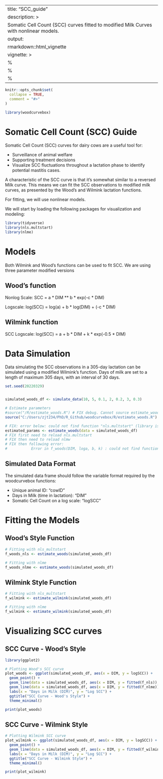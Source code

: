 
---
title: "SCC_guide"
description: >
  Somatic Cell Count (SCC) curves fitted to modified Milk Curves with nonlinear models.
output: 
  rmarkdown::html_vignette
vignette: >
  %\VignetteIndexEntry{SCC_guide}
  %\VignetteEngine{knitr::rmarkdown}
  %\VignetteEncoding{UTF-8}
---


```r
knitr::opts_chunk$set(
  collapse = TRUE,
  comment = "#>"
)
```

```r
library(woodcurvebox)
```


# Somatic Cell Count (SCC) Guide

Somatic Cell Count (SCC) curves for dairy cows are a useful tool for:

* Surveillance of animal welfare
* Supporting treatment decisions
* Visualize SCC fluctuations throughout a lactation phase to identify potential mastitis cases.

A characteristic of the SCC curve is that it's somewhat similar to a reversed Milk curve.
This means we can fit the SCC observations to modified milk curves, as presented by the Wood's and Wilmink lactation functions.

For fitting, we will use nonlinear models.

We will start by loading the following packages for visualization and modeling:


```r
library(tidyverse)
library(nls.multstart)
library(nlme)
```


# Models
Both Wilmink and Wood's functions can be used to fit SCC. We are using three parameter modified versions


## Wood's function

Nonlog Scale:
SCC = a * DIM ** b * exp(-c * DIM)

Logscale:
log(SCC) = log(a) + b * log(DIM) + (-c * DIM)


## Wilmink function

SCC Logscale:
log(SCC) = a + b * DIM + k * exp(-0.5 * DIM)


# Data Simulation

Data simulating the SCC observations in a 305-day lactation can be simulated using a modified Wilmink's function. Days of milk are set to a length of maximum 305 days, with an interval of 30 days.


```r
set.seed(20220329)


simulated_woods_df <- simulate_data(10, 5, 0.1, 2, 0.2, 3, 0.3)

# Estimate parameters
#source("/R/estimate_woods.R") # FIX debug. Cannot source estimate_woods
source("C:/Users/zjt234/PhD/R_Github/woodcurvebox/R/estimate_woods.R") # this workds

# FIX: error below: could not find function "nls.multstart" (library is loaded ?)
estimated_params <- estimate_woods(data = simulated_woods_df) 
# FIX first need to reload nls.multstart
# FIX then need to reload nlmw
# FIX then following error: 
#           Error in f_woods(DIM, loga, b, k) : could not find function "f_woods"

```

## Simulated Data Format

The simulated data frame should follow the variable format required by the woodcurvebox functions:

* Unique animal ID: "cowID"
* Days in Milk (time in lactation): "DIM"
* Somatic Cell Count on a log scale: "logSCC"


# Fitting the Models

## Wood's Style Function

```r
# Fitting with nls_multstart
f_woods_nls <- estimate_woods(simulated_woods_df)

# Fitting with nlme
f_woods_nlme <- estimate_woods(simulated_woods_df)

```

## Wilmink Style Function

```r
# Fitting with nls_multstart
f_wilmink <- estimate_wilmink(simulated_woods_df)

# Fitting with nlme
f_wilmink <- estimate_wilmink(simulated_woods_df)

```


# Visualizing SCC curves

## SCC Curve - Wood's Style

```r
library(ggplot2)

# Plotting Wood's SCC curve
plot_woods <- ggplot(simulated_woods_df, aes(x = DIM, y = logSCC)) +
  geom_point() +
  geom_line(data = simulated_woods_df, aes(x = DIM, y = fitted(f_nls)), color = "blue", linetype = "dashed") +
  geom_line(data = simulated_woods_df, aes(x = DIM, y = fitted(f_nlme)), color = "red", linetype = "dashed") +
  labs(x = "Days in Milk (DIM)", y = "Log SCC") +
  ggtitle("SCC Curve - Wood's Style") +
  theme_minimal()

print(plot_woods)

```

## SCC Curve - Wilmink Style

```r
# Plotting Wilmink SCC curve
plot_wilmink <- ggplot(simulated_woods_df, aes(x = DIM, y = logSCC)) +
  geom_point() +
  geom_line(data = simulated_woods_df, aes(x = DIM, y = fitted(f_wilmink)), color = "green", linetype = "dashed") +
  labs(x = "Days in Milk (DIM)", y = "Log SCC") +
  ggtitle("SCC Curve - Wilmink Style") +
  theme_minimal()

print(plot_wilmink)

```


